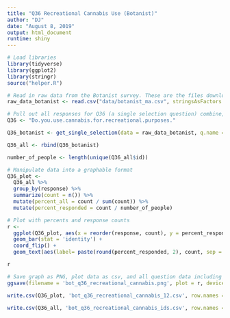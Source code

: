 ```yaml
---
title: "Q36 Recreational Cannabis Use (Botanist)"
author: "DJ"
date: "August 8, 2019"
output: html_document
runtime: shiny
---
```


```r
# Load libraries
library(tidyverse)
library(ggplot2)
library(stringr)
source("helper.R")
```

```r
# Read in raw data from the Botanist survey. These are the files downloaded from survey monkey saved as a .csv
raw_data_botanist <- read.csv("data/botanist_ma.csv", stringsAsFactors = FALSE)
```

```r
# Pull out all responses for Q36 (a single selection question) combine, then determine 'question n'
Q36 <- "Do.you.use.cannabis.for.recreational.purposes."

Q36_botanist <- get_single_selection(data = raw_data_botanist, q.name = Q36)

Q36_all <- rbind(Q36_botanist)

number_of_people <- length(unique(Q36_all$id))
```

```r
# Manipulate data into a graphable format
Q36_plot <- 
  Q36_all %>%
  group_by(response) %>%
  summarize(count = n()) %>%
  mutate(percent_all = count / sum(count)) %>%
  mutate(percent_responded = count / number_of_people)
```

```r
# Plot with percents and response counts
r <- 
  ggplot(Q36_plot, aes(x = reorder(response, count), y = percent_responded)) +
  geom_bar(stat = 'identity') +
  coord_flip() +
  geom_text(aes(label= paste(round(percent_responded, 2), count, sep = "***")))

r
```

```r
# Save graph as PNG, plot data as csv, and all question data including response IDs as csv (save question n and N at end of plot file as "_x.x")
ggsave(filename = 'bot_q36_recreational_cannabis.png', plot = r, device = 'png')

write.csv(Q36_plot, 'bot_q36_recreational_cannabis_12.csv', row.names = FALSE)

write.csv(Q36_all, 'bot_q36_recreational_cannabis_ids.csv', row.names = FALSE)
```
